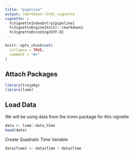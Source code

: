 ```yaml
---
title: "pipeline"
output: rmarkdown::html_vignette
vignette: >
  %\VignetteIndexEntry{pipeline}
  %\VignetteEngine{knitr::rmarkdown}
  %\VignetteEncoding{UTF-8}
---
```




```r
knitr::opts_chunk$set(
  collapse = TRUE,
  comment = "#>"
)
```

## Attach Packages

```r
library(trajpkg)
library(lcmm)

```

## Load Data

We will be using data from the lcmm package for this vignette

```r
data <- lcmm::data_hlme
head(data)
```

Create Quadratic Time Variable

```r
data$Time2 <- data$Time * data$Time
```



